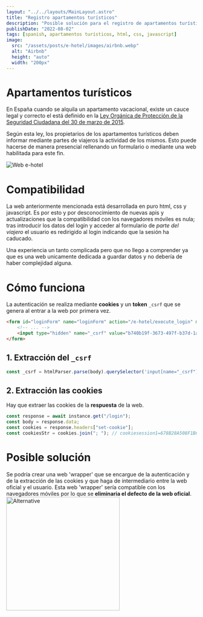 ```yaml
---
layout: "../../layouts/MainLayout.astro"
title: "Registro apartamentos turísticos"
description: "Posible solución para el registro de apartamentos turísticos en España."
publishDate: "2022-08-02"
tags: [spanish, apartamentos turísticos, html, css, javascript]
image:
  src: "/assets/posts/e-hotel/images/airbnb.webp"
  alt: "Airbnb"
  height: "auto"
  width: "200px"
---
```


# Apartamentos turísticos
En España cuando se alquila un apartamento vacacional, existe un cauce legal y correcto el está definido en la <a href="https://www.boe.es/buscar/act.php?id=BOE-A-2015-3442" target="_blanc">Ley Orgánica de Protección de la Seguridad Ciudadana del 30 de marzo de 2015</a>.

Según esta ley, los propietarios de los apartamentos turísticos deben informar mediante partes de viajeros la actividad de los mismos. Esto puede hacerse de manera presencial rellenando un formulario o mediante una web habilitada para este fin.

![Web e-hotel](/assets/posts/e-hotel/images/login.png)

# Compatibilidad

La web anteriormente mencionada está desarrollada en puro html, css y javascript. Es por esto y por desconocimiento de nuevas apis y actualizaciones que la compatibilidad con los navegadores móviles es nula; tras introducir los datos del login y acceder al formulario de _parte del viajero_ el usuario es redirigido al login indicando que la sesión ha caducado.

Una experiencia un tanto complicada pero que no llego a comprender ya que es una web unicamente dedicada a guardar datos y no debería de haber complejidad alguna.

# Cómo funciona

La autenticación se realiza mediante **cookies** y un **token** `_csrf` que se genera al entrar a la web por primera vez.


```html
<form id="loginForm" name="loginForm" action="/e-hotel/execute_login" method="POST">
    <!-- ... -->
    <input type="hidden" name="_csrf" value="b740b19f-3673-497f-b37d-1aa8f82b42e4">
</form>
```

## 1. Extracción del `_csrf`

```js
const _csrf = htmlParser.parse(body).querySelector('input[name="_csrf"]').attrs.value;
```

## 2. Extracción las cookies

Hay que extraer las cookies de la **respuesta** de la web.

```js
const response = await instance.get("/login");
const body = response.data;
const cookies = response.headers["set-cookie"];
const cookiesStr = cookies.join("; "); // cookiesession1=678B28A508F1BC790C3F4A51382F2F61; UqZBpD3n3iHPAgNS9Fnn5SbNcvsF5IlbdcvFr4ieqh8_=v1DNo0JbgW4rv; FRONTAL_JSESSIONID=fkNbwOG5j3NmSDGj87e8fbvn6MTKz3j90YpYgf0MB5Mx4X7a7YPc!-1379780343
```

# Posible solución
Se podría crear una web 'wrapper' que se encargue de la autenticación y de la extracción de las cookies y que haga de intermediario entre la web oficial y el usuario. Esta web 'wrapper' sería compatible con los navegadores móviles por lo que se **eliminaria el defecto de la web oficial**.
<img src="/assets/posts/e-hotel/images/alternative.png" alt="Alternative" width="300"/>
